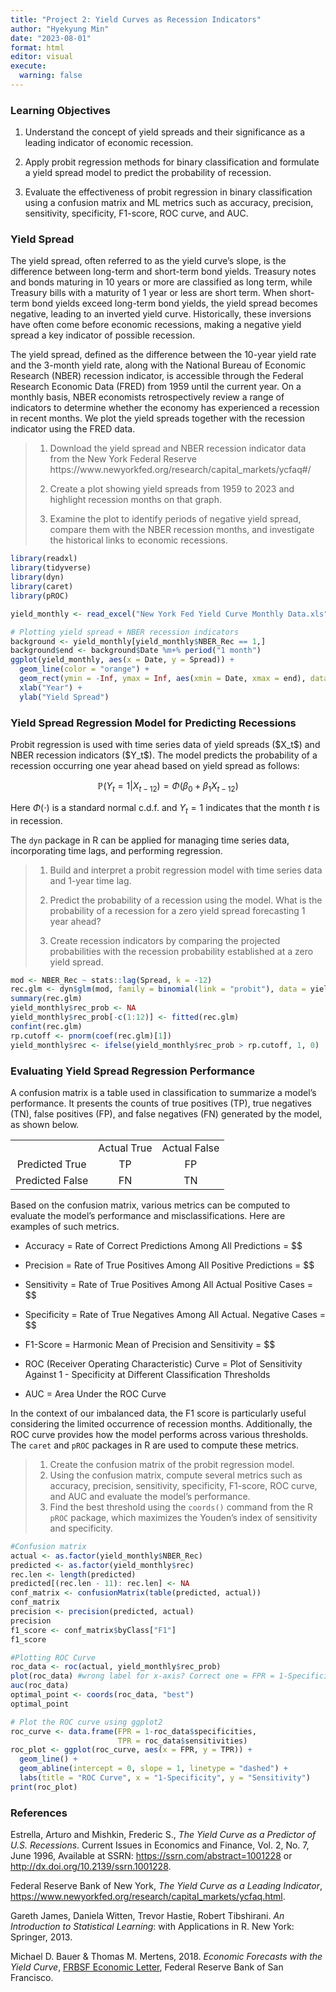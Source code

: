 ```yaml
---
title: "Project 2: Yield Curves as Recession Indicators"
author: "Hyekyung Min"
date: "2023-08-01"
format: html
editor: visual
execute:
  warning: false
---
```


### Learning Objectives

1.  Understand the concept of yield spreads and their significance as a leading indicator of economic recession.

2.  Apply probit regression methods for binary classification and formulate a yield spread model to predict the probability of recession.

3.  Evaluate the effectiveness of probit regression in binary classification using a confusion matrix and ML metrics such as accuracy, precision, sensitivity, specificity, F1-score, ROC curve, and AUC.

### Yield Spread

The yield spread, often referred to as the yield curve's slope, is the difference between long-term and short-term bond yields. Treasury notes and bonds maturing in 10 years or more are classified as long term, while Treasury bills with a maturity of 1 year or less are short term. When short-term bond yields exceed long-term bond yields, the yield spread becomes negative, leading to an inverted yield curve. Historically, these inversions have often come before economic recessions, making a negative yield spread a key indicator of possible recession.

The yield spread, defined as the difference between the 10-year yield rate and the 3-month yield rate, along with the National Bureau of Economic Research (NBER) recession indicator, is accessible through the Federal Research Economic Data (FRED) from 1959 until the current year. On a monthly basis, NBER economists retrospectively review a range of indicators to determine whether the economy has experienced a recession in recent months. We plot the yield spreads together with the recession indicator using the FRED data.

> 1.  Download the yield spread and NBER recession indicator data from the New York Federal Reserve https://www.newyorkfed.org/research/capital_markets/ycfaq#/
>
> 2.  Create a plot showing yield spreads from 1959 to 2023 and highlight recession months on that graph.
>
> 3.  Examine the plot to identify periods of negative yield spread, compare them with the NBER recession months, and investigate the historical links to economic recessions.

```r
library(readxl)
library(tidyverse)
library(dyn)
library(caret)
library(pROC)

yield_monthly <- read_excel("New York Fed Yield Curve Monthly Data.xls",  col_types = c("date", "numeric", "numeric", "numeric", "numeric", "numeric", "numeric"))

# Plotting yield spread + NBER recession indicators
background <- yield_monthly[yield_monthly$NBER_Rec == 1,]
background$end <- background$Date %m+% period("1 month")
ggplot(yield_monthly, aes(x = Date, y = Spread)) +
  geom_line(color = "orange") +
  geom_rect(ymin = -Inf, ymax = Inf, aes(xmin = Date, xmax = end), data = background, fill = "deepskyblue4", alpha = 0.3) +
  xlab("Year") +
  ylab("Yield Spread")
```

### Yield Spread Regression Model for Predicting Recessions

Probit regression is used with time series data of yield spreads (\$X_t\$) and NBER recession indicators (\$Y_t\$). The model predicts the probability of a recession occurring one year ahead based on yield spread as follows:

$$\mathbb{P}(Y_t=1|X_{t-12}) =\Phi(\beta_0+\beta_1X_{t-12})
$$

Here $\Phi(\cdot)$ is a standard normal c.d.f. and $Y_t=1$ indicates that the month $t$ is in recession.

The `dyn` package in R can be applied for managing time series data, incorporating time lags, and performing regression.

> 1.  Build and interpret a probit regression model with time series data and 1-year time lag.
>
> 2.  Predict the probability of a recession using the model. What is the probability of a recession for a zero yield spread forecasting 1 year ahead?
>
> 3.  Create recession indicators by comparing the projected probabilities with the recession probability established at a zero yield spread.

```r
mod <- NBER_Rec ~ stats::lag(Spread, k = -12)
rec.glm <- dyn$glm(mod, family = binomial(link = "probit"), data = yield_monthly)
summary(rec.glm)
yield_monthly$rec_prob <- NA
yield_monthly$rec_prob[-c(1:12)] <- fitted(rec.glm)
confint(rec.glm)
rp.cutoff <- pnorm(coef(rec.glm)[1])
yield_monthly$rec <- ifelse(yield_monthly$rec_prob > rp.cutoff, 1, 0)
```

### Evaluating Yield Spread Regression Performance

A confusion matrix is a table used in classification to summarize a model's performance. It presents the counts of true positives (TP), true negatives (TN), false positives (FP), and false negatives (FN) generated by the model, as shown below.

|                 |             |              |
|:---------------:|:-----------:|:------------:|
|                 | Actual True | Actual False |
| Predicted True  |     TP      |      FP      |
| Predicted False |     FN      |      TN      |

Based on the confusion matrix, various metrics can be computed to evaluate the model's performance and misclassifications. Here are examples of such metrics.

-   Accuracy = Rate of Correct Predictions Among All Predictions = \$\frac{TP+TN}{TP+TN+FP+FN}\$

-   Precision = Rate of True Positives Among All Positive Predictions = \$\frac{TP}{TP+FP}\$

-   Sensitivity = Rate of True Positives Among All Actual Positive Cases = \$\frac{TP}{TP+FN}\$

-   Specificity = Rate of True Negatives Among All Actual. Negative Cases = \$\frac{TN}{TN+FP}\$

-   F1-Score = Harmonic Mean of Precision and Sensitivity = \$\frac{2(\text{Precision$\cdot$Sensitivity})}{\text{Precision$+$Sensitivity}}\$

-   ROC (Receiver Operating Characteristic) Curve = Plot of Sensitivity Against 1 - Specificity at Different Classification Thresholds

-   AUC = Area Under the ROC Curve

In the context of our imbalanced data, the F1 score is particularly useful considering the limited occurrence of recession months. Additionally, the ROC curve provides how the model performs across various thresholds. The `caret` and `pROC` packages in R are used to compute these metrics.

> 1.  Create the confusion matrix of the probit regression model.
> 2.  Using the confusion matrix, compute several metrics such as accuracy, precision, sensitivity, specificity, F1-score, ROC curve, and AUC and evaluate the model's performance.
> 3.  Find the best threshold using the `coords()` command from the R `pROC` package, which maximizes the Youden's index of sensitivity and specificity.

```r
#Confusion matrix
actual <- as.factor(yield_monthly$NBER_Rec)
predicted <- as.factor(yield_monthly$rec)
rec.len <- length(predicted)
predicted[(rec.len - 11): rec.len] <- NA
conf_matrix <- confusionMatrix(table(predicted, actual))
conf_matrix
precision <- precision(predicted, actual)
precision
f1_score <- conf_matrix$byClass["F1"]
f1_score

#Plotting ROC Curve
roc_data <- roc(actual, yield_monthly$rec_prob)
plot(roc_data) #wrong label for x-axis? Correct one = FPR = 1-Specificity?
auc(roc_data)
optimal_point <- coords(roc_data, "best")
optimal_point

# Plot the ROC curve using ggplot2
roc_curve <- data.frame(FPR = 1-roc_data$specificities,
                        TPR = roc_data$sensitivities)
roc_plot <- ggplot(roc_curve, aes(x = FPR, y = TPR)) +
  geom_line() +
  geom_abline(intercept = 0, slope = 1, linetype = "dashed") +  
  labs(title = "ROC Curve", x = "1-Specificity", y = "Sensitivity")
print(roc_plot)
```

### References

Estrella, Arturo and Mishkin, Frederic S., *The Yield Curve as a Predictor of U.S. Recessions*. Current Issues in Economics and Finance, Vol. 2, No. 7, June 1996, Available at SSRN: <https://ssrn.com/abstract=1001228> or [http://dx.doi.org/10.2139/ssrn.1001228](https://dx.doi.org/10.2139/ssrn.1001228).

Federal Reserve Bank of New York, *The Yield Curve as a Leading Indicator*, <https://www.newyorkfed.org/research/capital_markets/ycfaq.html>.

Gareth James, Daniela Witten, Trevor Hastie, Robert Tibshirani. *An Introduction to Statistical Learning*: with Applications in R. New York: Springer, 2013.

Michael D. Bauer & Thomas M. Mertens, 2018. *Economic Forecasts with the Yield Curve*, [FRBSF Economic Letter](https://ideas.repec.org/s/fip/fedfel.html), Federal Reserve Bank of San Francisco.
